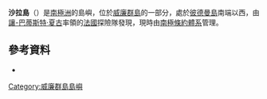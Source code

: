 {{Coord|65|11|S|64|10|W|source:GNIS|display=title}}

'''沙拉島'''（{{lang-en|Charlat Island}}）是[[南極洲|南極洲]]的島嶼，位於[[威廉群島|威廉群島]]的一部分，處於[[彼德曼島|彼德曼島]]南端以西，由[[讓-巴蒂斯特·夏古|讓-巴蒂斯特·夏古]]率領的[[法國|法國]]探險隊發現，現時由[[南極條約體系|南極條約體系]]管理。

==參考資料==
* {{usgs-gazetteer|id=2654}}

{{DEFAULTSORT:Charlat Island}}
[[Category:威廉群島島嶼|Category:威廉群島島嶼]]


{{WilhelmArchipelago-geo-stub}}